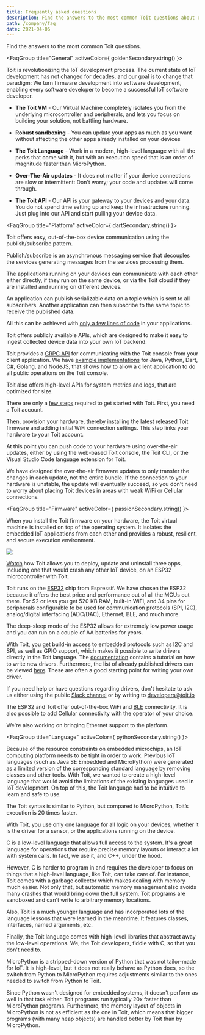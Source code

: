 ```yaml
---
title: Frequently asked questions
description: Find the answers to the most common Toit questions about our platform, firmware and open-source programming language.
path: /company/faq
date: 2021-04-06
---
```



<PageTitle title="Frequently asked questions" subTitle="FAQ" />

<Section paddingTop="small">

<CenteredBlock>

Find the answers to the most common Toit questions.

</CenteredBlock>

<FaqGroup title="General" activeColor={ goldenSecondary.string() }>
<FaqEntry question="Why Toit?">

Toit is revolutionizing the IoT development process. The current state of IoT development has not changed for decades, and our goal
is to change that paradigm: We turn firmware development into software development, enabling every software developer to become a
successful IoT software developer.

</FaqEntry>
<FaqEntry question="How is Toit different from other IoT platforms?">

- **The Toit VM** - Our Virtual Machine completely isolates you from the
  underlying microcontroller and peripherals, and lets you focus on building your
  solution, not battling hardware.

- **Robust sandboxing** - You can update your apps as much as you want without
  affecting the other apps already installed on your devices

- **The Toit Language** - Work in a modern, high-level language with all the
  perks that come with it, but with an execution speed that is an order of
  magnitude faster than MicroPython.

- **Over-The-Air updates** - It does not matter if your device connections are
  slow or intermittent: Don't worry; your code and updates will come through.

- **The Toit API** - Our API is your gateway to your devices and your data. You
  do not spend time setting up and keep the infrastructure running. Just plug into
  our API and start pulling your device data.

</FaqEntry>
</FaqGroup>

<FaqGroup title="Platform" activeColor={ dartSecondary.string() }>
<FaqEntry question="How do my devices communicate with each other using Toit?">

Toit offers easy, out-of-the-box device communication using the publish/subscribe pattern.

Publish/subscribe is an asynchronous messaging service that decouples the services generating messages from the services processing them.

The applications running on your devices can communicate with each other either directly, if they run on the same device, or via the Toit cloud
if they are installed and running on different devices.

An application can publish serializable data on a topic which is sent to all subscribers. Another application can then subscribe to the same
topic to receive the published data.

All this can be achieved with [only a few lines of code](https://docs.toit.io/tutorials/pubsub/pubsubext) in your applications.

</FaqEntry>
<FaqEntry question="How can I get the device data into my own backend?">

Toit offers publicly available APIs, which are designed to make it easy to ingest collected device data into your own IoT backend.

Toit provides a [GRPC API](https://docs.toit.io/apis) for communicating with the Toit console from your client application.
We have [example implementations](https://github.com/toitware/api) for Java, Python, Dart, C#, Golang, and NodeJS, that shows how to allow a client
application to do all public operations on the Toit console.

Toit also offers high-level APIs for system metrics and logs, that are optimized for size.

</FaqEntry>
<FaqEntry question="How fast can I get started using Toit on my hardware?">

There are only a [few steps](https://docs.toit.io/getstarted) required to get started with Toit. First, you need a Toit account.

Then, provision your hardware, thereby installing the latest released Toit firmware and adding initial WiFi connection settings.
This step links your hardware to your Toit account.

At this point you can push code to your hardware using over-the-air updates, either by using the web-based Toit console, the Toit CLI, or
the Visual Studio Code language extension for Toit.

</FaqEntry>
<FaqEntry question="How fast are over-the-air firmware updates of my devices?">

We have designed the over-the-air firmware updates to only transfer the changes in each update, not the entire bundle.
If the connection to your hardware is unstable, the update will eventually succeed, so you don't need to worry about placing Toit devices in areas
with weak WiFi or Cellular connections.

</FaqEntry>
</FaqGroup>

<FaqGroup title="Firmware" activeColor={ passionSecondary.string() }>
<FaqEntry question="Why add a virtual machine to an embedded device?">

When you install the Toit firmware on your hardware, the Toit virtual machine is installed on top of the operating system.
It isolates the embedded IoT applications from each other and provides a robust, resilient, and secure execution environment.

<img class="graphic" src={theStack} />

[Watch](https://www.youtube.com/watch?v=Nh83qoq0nKU) how
Toit allows you to deploy, update and uninstall three apps, including one that
would crash any other IoT device, on an ESP32 microcontroller with Toit.

</FaqEntry>
<FaqEntry question="Which chip models does Toit support?">

Toit runs on the [ESP32](https://www.espressif.com/en/products/socs/esp32) chip
from Espressif. We have chosen the ESP32 because it offers the best price and performance
out of all the MCUs out there. For $2 or less you get 520 KB RAM, built-in WiFi,
and 34 pins for peripherals configurable to be used for communication
protocols (SPI, I2C), analog/digital interfacing (ADC/DAC), Ethernet, BLE, and much
more.

The deep-sleep mode of the ESP32 allows for extremely low power usage and
you can run on a couple of AA batteries for years.

</FaqEntry>
<FaqEntry question="How do I write my own driver in Toit?">

With Toit, you get build-in access to embedded protocols such as I2C and SPI, as well as GPIO support, which makes it possible to write drivers directly in the Toit language.
The [documentation](https://docs.toit.io/peripherals/drivers/sparkfun_joystick) contains a tutorial on how to write new drivers.
Furthermore, the list of already published drivers can be viewed [here](https://docs.toit.io/peripherals/drivers/driverslist).
These are often a good starting point for writing your own driver.

If you need help or have questions regarding drivers, don't hesitate to ask us either using the public [Slack channel](https://chat.toit.io)
or by writing to developers@toit.io

</FaqEntry>
<FaqEntry question="Which types of connectivity does Toit offer?">

The ESP32 and Toit offer out-of-the-box WiFi and [BLE](https://docs.toit.io/tutorials/ble) connectivity. It is also possible
to add Cellular connectivity with the operator of your choice.

We're also working on bringing Ethernet support to the platform.

</FaqEntry>
</FaqGroup>

<FaqGroup title="Language" activeColor={ pythonSecondary.string() }>
<FaqEntry question="Why create a new programming language?">

Because of the resource constraints on embedded microchips, an IoT computing
platform needs to be tight in order to work.
Previous IoT languages (such as Java SE Embedded and MicroPython) were generated
as a limited version of the corresponding standard language by removing classes
and other tools. With Toit, we wanted to create a high-level language that
would avoid the limitations of the existing languages used in IoT development.
On top of this, the Toit language had to be intuitive to learn and safe to use.

The Toit syntax is similar to Python, but compared to MicroPython, Toit’s execution
is 20 times faster.

With Toit, you use only one language for all logic on your devices, whether it
is the driver for a sensor, or the applications running on the device.

</FaqEntry>

<FaqEntry question="Why use Toit over C?">

C is a low-level language that allows full access to the system. It's a great
language for operations that require precise memory layouts or interact a lot
with system calls. In fact, we use it, and C++, under the hood.

However, C is harder to program in and requires the developer to focus on things
that a high-level language, like Toit, can take care of. For instance, Toit
comes with a garbage collector which makes dealing with memory much easier. Not
only that, but automatic memory management also avoids many crashes that would
bring down the full system. Toit programs are sandboxed and can't write to
arbitrary memory locations.

Also, Toit is a much younger language and has incorporated lots of the language
lessons that were learned in the meantime. It features classes, interfaces,
named arguments, etc.

Finally, the Toit language comes with high-level libraries that abstract away
the low-level operations. We, the Toit developers, fiddle with C, so that you
don't need to.

</FaqEntry>

<FaqEntry question="Why use Toit over MicroPython?">

MicroPython is a stripped-down version of Python that was not tailor-made for
IoT. It is high-level, but it does not really behave as Python does, so the
switch from Python to MicroPython requires adjustments similar to the ones
needed to switch from Python to Toit.

Since Python wasn't designed for embedded systems, it doesn't perform as well in
that task either. Toit programs run typically 20x faster than MicroPython
programs. Furthermore, the memory layout of objects in MicroPython is not as
efficient as the one in Toit, which means that bigger programs (with many heap
objects) are handled better by Toit than by MicroPython.

</FaqEntry>

</FaqGroup>
</Section>
